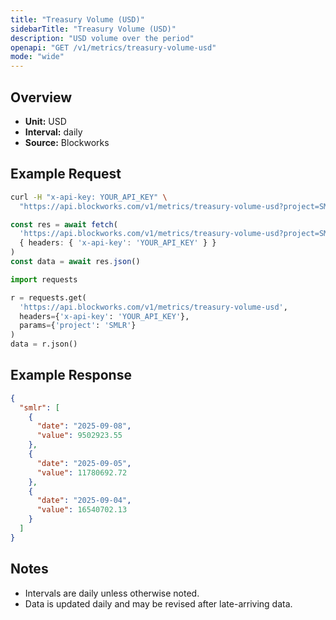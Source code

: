 ```yaml
---
title: "Treasury Volume (USD)"
sidebarTitle: "Treasury Volume (USD)"
description: "USD volume over the period"
openapi: "GET /v1/metrics/treasury-volume-usd"
mode: "wide"
---
```


## Overview

- **Unit:** USD
- **Interval:** daily
- **Source:** Blockworks

## Example Request

<CodeGroup>

```bash cURL
curl -H "x-api-key: YOUR_API_KEY" \
  "https://api.blockworks.com/v1/metrics/treasury-volume-usd?project=SMLR"
```

```typescript TypeScript
const res = await fetch(
  'https://api.blockworks.com/v1/metrics/treasury-volume-usd?project=SMLR',
  { headers: { 'x-api-key': 'YOUR_API_KEY' } }
)
const data = await res.json()
```

```python Python
import requests

r = requests.get(
  'https://api.blockworks.com/v1/metrics/treasury-volume-usd',
  headers={'x-api-key': 'YOUR_API_KEY'},
  params={'project': 'SMLR'}
)
data = r.json()
```

</CodeGroup>

## Example Response

```json
{
  "smlr": [
    {
      "date": "2025-09-08",
      "value": 9502923.55
    },
    {
      "date": "2025-09-05",
      "value": 11780692.72
    },
    {
      "date": "2025-09-04",
      "value": 16540702.13
    }
  ]
}
```

## Notes
- Intervals are daily unless otherwise noted.
- Data is updated daily and may be revised after late-arriving data.
